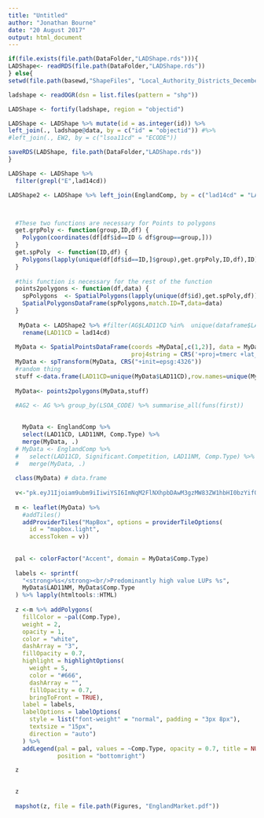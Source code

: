 ```yaml
---
title: "Untitled"
author: "Jonathan Bourne"
date: "20 August 2017"
output: html_document
---
```




```r

if(file.exists(file.path(DataFolder,"LADShape.rds"))){
LADShape<- readRDS(file.path(DataFolder,"LADShape.rds"))
} else{
setwd(file.path(basewd,"ShapeFiles", "Local_Authority_Districts_December_2014_Ultra_Generalised_Clipped_Boundaries_in_Great_Britain"))

ladshape <- readOGR(dsn = list.files(pattern = "shp"))

LADShape <- fortify(ladshape, region = "objectid")

LADShape <- LADShape %>% mutate(id = as.integer(id)) %>% 
left_join(., ladshape@data, by = c("id" = "objectid")) #%>% 
#left_join(., EW2, by = c("lsoa11cd" = "ECODE"))

saveRDS(LADShape, file.path(DataFolder,"LADShape.rds"))
}


```



```r

LADShape <- LADShape %>%
  filter(grepl("E",lad14cd))

LADShape2 <- LADShape %>% left_join(EnglandComp, by = c("lad14cd" = "LAD11CD"))




```




```r
  #These two functions are necessary for Points to polygons
  get.grpPoly <- function(group,ID,df) {
    Polygon(coordinates(df[df$id==ID & df$group==group,]))
  }
  get.spPoly  <- function(ID,df) {
    Polygons(lapply(unique(df[df$id==ID,]$group),get.grpPoly,ID,df),ID)
  }
  
  #this function is necessary for the rest of the function
  points2polygons <- function(df,data) {
    spPolygons  <- SpatialPolygons(lapply(unique(df$id),get.spPoly,df))
    SpatialPolygonsDataFrame(spPolygons,match.ID=T,data=data)
  }
   
   MyData <- LADShape2 %>% #filter(AG$LAD11CD %in%  unique(dataframe$LAD11CD) ) %>%
    rename(LAD11CD = lad14cd)
  
  MyData <- SpatialPointsDataFrame(coords =MyData[,c(1,2)], data = MyData,
                                   proj4string = CRS('+proj=tmerc +lat_0=49 +lon_0=-2 +k=0.9996012717 +x_0=400000 +y_0=-100000 +ellps=airy +datum=OSGB36 +units=m +no_defs'))
  MyData <- spTransform(MyData, CRS("+init=epsg:4326"))
  #random thing
  stuff <-data.frame(LAD11CD=unique(MyData$LAD11CD),row.names=unique(MyData$id))
  
  MyData<- points2polygons(MyData,stuff)
  
  #AG2 <- AG %>% group_by(LSOA_CODE) %>% summarise_all(funs(first))
  

    MyData <- EnglandComp %>%
    select(LAD11CD, LAD11NM, Comp.Type) %>%
    merge(MyData, .)
  # MyData <- EnglandComp %>%
  #   select(LAD11CD, Significant.Competition, LAD11NM, Comp.Type) %>%
  #   merge(MyData, .)
  
  class(MyData) # data.frame
  
  v<-"pk.eyJ1Ijoiam9ubm9iIiwiYSI6ImNqM2FlNXhpbDAwM3gzMW83ZW1hbHI0bzYifQ.4AfaY0Un0bKU41hZscpy9Q"
  
  m <- leaflet(MyData) %>%
    #addTiles()
    addProviderTiles("MapBox", options = providerTileOptions(
      id = "mapbox.light",
      accessToken = v))
  
  
  pal <- colorFactor("Accent", domain = MyData$Comp.Type)
  
  labels <- sprintf(
    "<strong>%s</strong><br/>Predominantly high value LUPs %s",
    MyData$LAD11NM, MyData$Comp.Type
  ) %>% lapply(htmltools::HTML)
  
  z <-m %>% addPolygons(
    fillColor = ~pal(Comp.Type),
    weight = 2,
    opacity = 1,
    color = "white",
    dashArray = "3",
    fillOpacity = 0.7,
    highlight = highlightOptions(
      weight = 5,
      color = "#666",
      dashArray = "",
      fillOpacity = 0.7,
      bringToFront = TRUE),
    label = labels,
    labelOptions = labelOptions(
      style = list("font-weight" = "normal", padding = "3px 8px"),
      textsize = "15px",
      direction = "auto")
    ) %>%
    addLegend(pal = pal, values = ~Comp.Type, opacity = 0.7, title = NULL,
              position = "bottomright")

  z
    
```



```r
  z
  
  mapshot(z, file = file.path(Figures, "EnglandMarket.pdf"))
```

